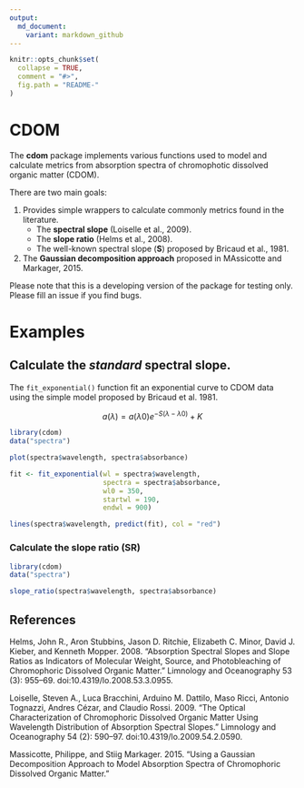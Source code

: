 ```yaml
---
output:
  md_document:
    variant: markdown_github
---
```


```r
knitr::opts_chunk$set(
  collapse = TRUE,
  comment = "#>",
  fig.path = "README-"
)
```

# CDOM

The **cdom** package implements various functions used to model and calculate metrics from absorption spectra of chromophotic dissolved organic matter (CDOM). 

There are two main goals:

1. Provides simple wrappers to calculate commonly metrics found in the literature.
    + The **spectral slope** (Loiselle et al., 2009).
    + The **slope ratio** (Helms et al., 2008).
    + The well-known spectral slope (**S**) proposed by Bricaud et al., 1981.

2. The **Gaussian decomposition approach** proposed in MAssicotte and Markager, 2015.

Please note that this is a developing version of the package for testing only. Please fill an issue if you find bugs.

# Examples

## Calculate the *standard* spectral slope.

The `fit_exponential()` function fit an exponential curve to CDOM data using the simple model proposed by Bricaud et al. 1981.

$$
a(\lambda) = a(\lambda0)e^{-S(\lambda - \lambda0)} + K
$$

```r
library(cdom)
data("spectra")

plot(spectra$wavelength, spectra$absorbance)

fit <- fit_exponential(wl = spectra$wavelength,
                       spectra = spectra$absorbance,
                       wl0 = 350,
                       startwl = 190,
                       endwl = 900)

lines(spectra$wavelength, predict(fit), col = "red")
```

### Calculate the slope ratio (SR)

```r
library(cdom)
data("spectra")

slope_ratio(spectra$wavelength, spectra$absorbance)
```


## References

Helms, John R., Aron Stubbins, Jason D. Ritchie, Elizabeth C. Minor, David J. Kieber, and Kenneth Mopper. 2008. “Absorption Spectral Slopes and Slope Ratios as Indicators of Molecular Weight, Source, and Photobleaching of Chromophoric Dissolved Organic Matter.” Limnology and Oceanography 53 (3): 955–69. doi:10.4319/lo.2008.53.3.0955.

Loiselle, Steven A., Luca Bracchini, Arduino M. Dattilo, Maso Ricci, Antonio Tognazzi, Andres Cézar, and Claudio Rossi. 2009. “The Optical Characterization of Chromophoric Dissolved Organic Matter Using Wavelength Distribution of Absorption Spectral Slopes.” Limnology and Oceanography 54 (2): 590–97. doi:10.4319/lo.2009.54.2.0590.

Massicotte, Philippe, and Stiig Markager. 2015. “Using a Gaussian Decomposition Approach to Model Absorption Spectra of Chromophoric Dissolved Organic Matter.”
